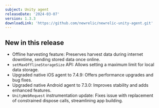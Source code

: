 ```yaml
---
subject: Unity agent
releaseDate: '2024-03-07'
version: 1.3.3
downloadLink: 'https://github.com/newrelic/newrelic-unity-agent.git'
---
```


## New in this release
* Offline harvesting feature: Preserves harvest data during internet downtime, sending stored data once online.
* `setMaxOfflineStorageSize` API: Allows setting a maximum limit for local data storage.
* Upgraded native iOS agent to 7.4.9: Offers performance upgrades and bug fixes.
* Upgraded native Android agent to 7.3.0: Improves stability and adds enhanced features.
* `UnityWebRequest` instrumentation update: Fixes issue with replacement of constrained dispose calls, streamlining app building.

